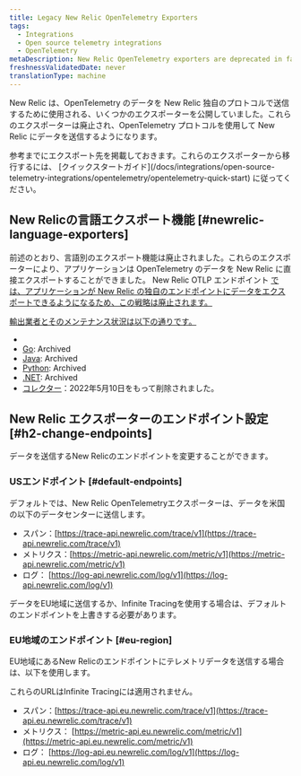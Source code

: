 ```yaml
---
title: Legacy New Relic OpenTelemetry Exporters
tags:
  - Integrations
  - Open source telemetry integrations
  - OpenTelemetry
metaDescription: New Relic OpenTelemetry exporters are deprecated in favor of the OTLP endpoint.
freshnessValidatedDate: never
translationType: machine
---
```


New Relic は、OpenTelemetry のデータを New Relic 独自のプロトコルで送信するために使用される、いくつかのエクスポーターを公開していました。これらのエクスポーターは廃止され、OpenTelemetry プロトコルを使用して New Relic にデータを送信するようになります。

<Callout variant="important">
  参考までにエクスポート先を掲載しておきます。これらのエクスポーターから移行するには、 [クイックスタートガイド](/docs/integrations/open-source-telemetry-integrations/opentelemetry/opentelemetry-quick-start) に従ってください。
</Callout>

## New Relicの言語エクスポート機能 [#newrelic-language-exporters]

前述のとおり、言語別のエクスポート機能は廃止されました。これらのエクスポーターにより、アプリケーションは OpenTelemetry のデータを New Relic に直接エクスポートすることができました。 New Relic OTLP エンドポイント [では、アプリケーションが New Relic の独自のエンドポイントにデータをエクスポートできるようになるため、この戦略は廃止されます。](#native-otlp)

[輸出業者とそのメンテナンス状況は以下の通りです。](#native-otlp)

* [](#native-otlp)
* [](#native-otlp)[Go](https://github.com/newrelic/opentelemetry-exporter-go): Archived
* [Java](https://github.com/newrelic/opentelemetry-exporter-java): Archived
* [Python](https://github.com/newrelic/opentelemetry-exporter-python): Archived
* [.NET](https://github.com/newrelic/newrelic-telemetry-sdk-dotnet/tree/main/src/NewRelic.OpenTelemetry): Archived
* [コレクター](https://github.com/open-telemetry/opentelemetry-collector-contrib/tree/v0.50.0/exporter/newrelicexporter)：2022年5月10日をもって削除されました。

## New Relic エクスポーターのエンドポイント設定 [#h2-change-endpoints]

データを送信するNew Relicのエンドポイントを変更することができます。

### USエンドポイント [#default-endpoints]

デフォルトでは、New Relic OpenTelemetryエクスポーターは、データを米国の以下のデータセンターに送信します。

* スパン：[https://trace-api.newrelic.com/trace/v1](https://trace-api.newrelic.com/trace/v1)
* メトリクス：[https://metric-api.newrelic.com/metric/v1](https://metric-api.newrelic.com/metric/v1)
* ログ： [https://log-api.newrelic.com/log/v1](https://log-api.newrelic.com/log/v1)

データをEU地域に送信するか、Infinite Tracingを使用する場合は、デフォルトのエンドポイントを上書きする必要があります。

### EU地域のエンドポイント [#eu-region]

EU地域にあるNew Relicのエンドポイントにテレメトリデータを送信する場合は、以下を使用します。

<Callout variant="tip">
  これらのURLはInfinite Tracingには適用されません。
</Callout>

* スパン：[https://trace-api.eu.newrelic.com/trace/v1](https://trace-api.eu.newrelic.com/trace/v1)
* メトリクス： [https://metric-api.eu.newrelic.com/metric/v1](https://metric-api.eu.newrelic.com/metric/v1)
* ログ： [https://log-api.eu.newrelic.com/log/v1](https://log-api.eu.newrelic.com/log/v1)